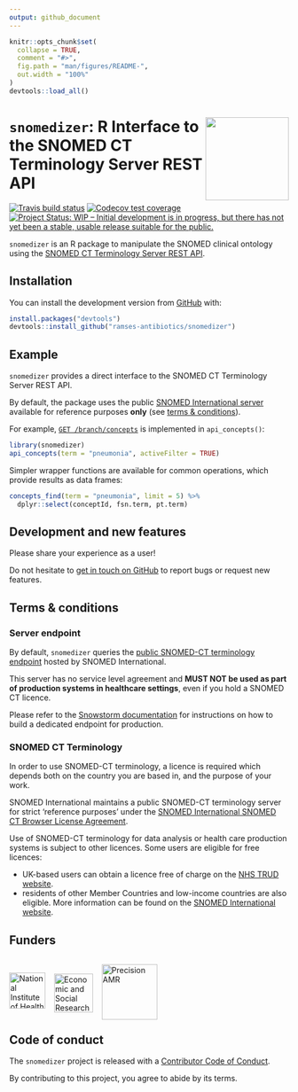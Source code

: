 ```yaml
---
output: github_document
---
```


<!-- Place this tag in your head or just before your close body tag. -->
<script async defer src="https://buttons.github.io/buttons.js"></script>

<!-- README.md is generated from README.Rmd. Please edit that file -->

```r
knitr::opts_chunk$set(
  collapse = TRUE,
  comment = "#>",
  fig.path = "man/figures/README-",
  out.width = "100%"
)
devtools::load_all()
```

# <img src="man/figures/logo.png" align="right" width="150px"/><code>snomedizer</code>: R Interface to the SNOMED CT Terminology Server REST API

<!-- badges: start -->
[![Travis build status](https://travis-ci.com/ramses-antibiotics/snomedizer.svg?branch=master)](https://travis-ci.org/ramses-antibiotics/snomedizer)
[![Codecov test coverage](https://codecov.io/gh/ramses-antibiotics/snomedizer/branch/master/graph/badge.svg)](https://codecov.io/gh/ramses-antibiotics/snomedizer?branch=master)
[![Project Status: WIP – Initial development is in progress, but there has not yet been a stable, usable release suitable for the public.](https://www.repostatus.org/badges/latest/wip.svg)](https://www.repostatus.org/#wip)

<!-- badges: end -->

<p class="lead">
<code>snomedizer</code> is an R package to manipulate the SNOMED clinical ontology using the 
   [SNOMED CT Terminology Server REST API](https://github.com/IHTSDO/snowstorm).
</p>

## Installation

<!-- 
You can install the released version of snomedizer from [CRAN](https://CRAN.R-project.org) with:

``` r
install.packages("snomedizer")
```
-->

You can install the development version from [GitHub](https://github.com/ramses-antibiotics/snomedizer) with:

``` r
install.packages("devtools")
devtools::install_github("ramses-antibiotics/snomedizer")
```
## Example

`snomedizer` provides a direct interface to the SNOMED CT Terminology Server REST API. 

By default, the package uses the public [SNOMED International server](https://browser.ihtsdotools.org/snowstorm/snomed-ct/) available for reference purposes **only** (see [terms & conditions](#terms--conditions)).

For example, [`GET /branch/concepts`](https://snowstorm.ihtsdotools.org/snowstorm/snomed-ct/swagger-ui.html#!/Concepts/findConceptsUsingGET) is implemented in `api_concepts()`:

```r
library(snomedizer)
api_concepts(term = "pneumonia", activeFilter = TRUE)
```

Simpler wrapper functions are available for common operations, which provide results as data frames:

```r
concepts_find(term = "pneumonia", limit = 5) %>% 
  dplyr::select(conceptId, fsn.term, pt.term) 
```

## Development and new features

Please share your experience as a user!

Do not hesitate to [get in touch on GitHub](https://github.com/ramses-antibiotics/snomedizer/issues) to report bugs or request new features.

## Terms & conditions

### Server endpoint

By default, `snomedizer` queries the [public SNOMED-CT terminology endpoint](https://snowstorm.ihtsdotools.org/snowstorm/snomed-ct/swagger-ui.html) hosted by SNOMED International.

This server has no service level agreement and **MUST NOT be used as part of production systems in healthcare settings**, even if you hold a SNOMED CT licence.

Please refer to the [Snowstorm documentation](https://github.com/IHTSDO/snowstorm/blob/master/docs/getting-started.md) for instructions on how to build a dedicated endpoint for production.

### SNOMED CT Terminology

In order to use SNOMED-CT terminology, a licence is required which depends both on the country you are based in, and the purpose of your work.

SNOMED International maintains a public SNOMED-CT terminology server for strict 'reference purposes' under the [SNOMED International SNOMED CT Browser License Agreement](https://browser.ihtsdotools.org/).

Use of SNOMED-CT terminology for data analysis or health care production systems is subject to other licences. Some users are eligible for free licences:

- UK-based users can obtain a licence free of charge on the [NHS TRUD website](https://isd.digital.nhs.uk/trud3).
- residents of other Member Countries and low-income countries are also eligible. More information can be found on the [SNOMED International website](https://www.snomed.org/snomed-ct/get-snomed).


## Funders

<div style="display: table-cell;">
<a href="https://www.nihr.ac.uk/" ><img height="65px" style="vertical-align: bottom;" alt="National Institute of Health Research" src="man/figures/partner-logos/NIHR.svg" ></a> &nbsp;&nbsp;
<a href="https://www.esrc.ukri.org" ><img height="70px" style="vertical-align: bottom; bottom;margin-bottom: -7px;" alt="Economic and Social Research Council" src="man/figures/partner-logos/ESRC.svg" ></a> &nbsp;&nbsp;
<a href="https://www.ucl.ac.uk/infection-immunity/people/professor-judith-breuer/precision-amr"><img style="vertical-align: bottom;margin-bottom: -20px;" alt="Precision AMR" src="man/figures/partner-logos/pAMR.jpg" height="100px"></a>
</div>


## Code of conduct

The `snomedizer` project is released with a [Contributor Code of Conduct](CODE_OF_CONDUCT.md).

By contributing to this project, you agree to abide by its terms.
